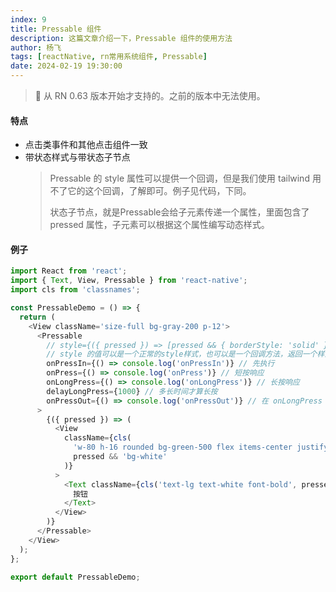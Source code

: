 ```yaml
---
index: 9
title: Pressable 组件
description: 这篇文章介绍一下，Pressable 组件的使用方法
author: 杨飞
tags: [reactNative, rn常用系统组件, Pressable]
date: 2024-02-19 19:30:00
---
```


> 📌 从 RN 0.63 版本开始才支持的。之前的版本中无法使用。

#### 特点

- 点击类事件和其他点击组件一致
- 带状态样式与带状态子节点
  > Pressable 的 style 属性可以提供一个回调，但是我们使用 tailwind 用不了它的这个回调，了解即可。例子见代码，下同。
  >
  > 状态子节点，就是Pressable会给子元素传递一个属性，里面包含了 pressed 属性，子元素可以根据这个属性编写动态样式。


#### 例子

```javascript
import React from 'react';
import { Text, View, Pressable } from 'react-native';
import cls from 'classnames';

const PressableDemo = () => {
  return (
    <View className='size-full bg-gray-200 p-12'>
      <Pressable
        // style={({ pressed }) => [pressed && { borderStyle: 'solid' }]}
        // style 的值可以是一个正常的style样式，也可以是一个回调方法，返回一个样式对象或者样式对象的数组。
        onPressIn={() => console.log('onPressIn')} // 先执行
        onPress={() => console.log('onPress')} // 短按响应
        onLongPress={() => console.log('onLongPress')} // 长按响应
        delayLongPress={1000} // 多长时间才算长按
        onPressOut={() => console.log('onPressOut')} // 在 onLongPress 和 onPress 之后执行，这点和其他的按钮组件不一样！
      >
        {({ pressed }) => (
          <View
            className={cls(
              'w-80 h-16 rounded bg-green-500 flex items-center justify-center',
              pressed && 'bg-white'
            )}
          >
            <Text className={cls('text-lg text-white font-bold', pressed && 'text-green-400')}>
              按钮
            </Text>
          </View>
        )}
      </Pressable>
    </View>
  );
};

export default PressableDemo;
```
